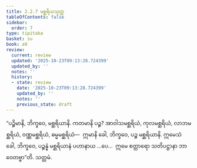 ```yaml
---
title: 2.2.7 မစ္ဆရိယသုတ္တ
tableOfContents: false
sidebar:
  order: 7
type: tipitaka
basket: su
book: a9
review:
  current: review
  updated: '2025-10-23T09:13:28.724399'
  updated_by: ''
  notes: ''
  history:
  - state: review
    date: '2025-10-23T09:13:28.724399'
    updated_by: ''
    notes: ''
    previous_state: draft
---
```



<ReviewStatus review={frontmatter.review} showDetails={true} />

<HypothesisAnnotation frontmatter={frontmatter} />

<DynamicBreadcrumb />

<Division number="69" book="a9" e="ch" v="17" p="251">

<Paragraph number="454" book="a9">
“ပဉ္စိမာနိ, ဘိက္ခဝေ, မစ္ဆရိယာနိ. ကတမာနိ ပဉ္စ? အာဝါသမစ္ဆရိယံ, ကုလမစ္ဆရိယံ, လာဘမစ္ဆရိယံ, ဝဏ္ဏမစ္ဆရိယံ, ဓမ္မမစ္ဆရိယံ—  ဣမာနိ ခေါ, ဘိက္ခဝေ, ပဉ္စ မစ္ဆရိယာနိ.
</Paragraph>

<Paragraph number="455" book="a9">
ဣမေသံ ခေါ, ဘိက္ခဝေ, ပဉ္စန္နံ မစ္ဆရိယာနံ ပဟာနာယ …ပေ…  ဣမေ စတ္တာရော သတိပဋ္ဌာနာ ဘာဝေတဗ္ဗာ”တိ.

</Paragraph>
</Division>

<Paragraph number="456" type="center" book="a9">
သတ္တမံ.
</Paragraph>